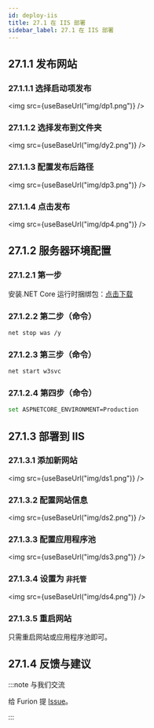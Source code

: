 ```yaml
---
id: deploy-iis
title: 27.1 在 IIS 部署
sidebar_label: 27.1 在 IIS 部署
---
```



## 27.1.1 发布网站

### 27.1.1.1 选择启动项发布

<img src={useBaseUrl("img/dp1.png")} />

### 27.1.1.2 选择发布到文件夹

<img src={useBaseUrl("img/dy2.png")} />

### 27.1.1.3 配置发布后路径

<img src={useBaseUrl("img/dp3.png")} />

### 27.1.1.4 点击发布

<img src={useBaseUrl("img/dp4.png")} />

## 27.1.2 服务器环境配置

### 27.1.2.1 第一步

安装.NET Core 运行时捆绑包：[点击下载](https://dotnet.microsoft.com/permalink/dotnetcore-current-windows-runtime-bundle-installer)

### 27.1.2.2 第二步（命令）

```bash
net stop was /y
```

### 27.1.2.3 第三步（命令）

```bash
net start w3svc
```

### 27.1.2.4 第四步（命令）

```bash
set ASPNETCORE_ENVIRONMENT=Production
```

## 27.1.3 部署到 IIS

### 27.1.3.1 添加新网站

<img src={useBaseUrl("img/ds1.png")} />

### 27.1.3.2 配置网站信息

<img src={useBaseUrl("img/ds2.png")} />

### 27.1.3.3 配置应用程序池

<img src={useBaseUrl("img/ds3.png")} />

### 27.1.3.4 设置为 `非托管`

<img src={useBaseUrl("img/ds4.png")} />

### 27.1.3.5 重启网站

只需重启网站或应用程序池即可。

## 27.1.4 反馈与建议

:::note 与我们交流

给 Furion 提 [Issue](https://gitee.com/dotnetchina/Furion/issues/new?issue)。

:::
